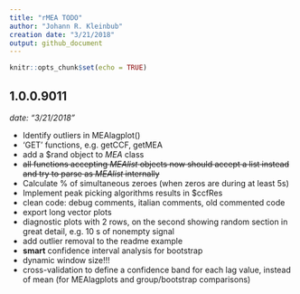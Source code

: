```yaml
---
title: "rMEA TODO"
author: "Johann R. Kleinbub"
creation date: "3/21/2018"
output: github_document
---
```


```r
knitr::opts_chunk$set(echo = TRUE)
```

## 1.0.0.9011
_date: "3/21/2018"_

* Identify outliers in MEAlagplot()
* 'GET' functions, e.g. getCCF, getMEA
* add a $rand object to _MEA_ class
* ~~all functions accepting _MEAlist_ objects now should accept a list instead and try to parse as _MEAlist_ internally~~
* Calculate % of simultaneous zeroes (when zeros are during at least 5s)
* Implement peak picking algorithms results in $ccfRes
* clean code: debug comments, italian comments, old commented code
* export long vector plots
* diagnostic plots with 2 rows, on the second showing random section in great detail, e.g. 10 s of nonempty signal
* add outlier removal to the readme example
* **smart** confidence interval analysis for bootstrap
* dynamic window size!!!
* cross-validation to define a confidence band for each lag value, instead of mean (for MEAlagplots and group/bootstrap comparisons)
